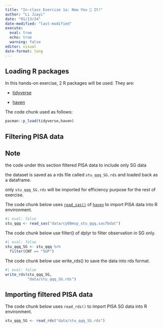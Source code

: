 ```yaml
---
title: "In-class Exercise 1a: Now You 👀 It!"
author: "Li Jiayi"
date: "01/13/24"
date-modified: "last-modified"
execute:
  eval: true
  echo: true 
  warning: false
editor: visual
date-format: long
---
```


## Loading R packages

In this hands-on exercise, 2 R packages will be used. They are:

-   [tidyverse](https://www.tidyverse.org)

-   [haven](https://haven.tidyverse.org)

The code chunk used as follows:

```r
pacman::p_load(tidyverse,haven)
```

## Filtering PISA data

::: callout-note
## Note

the code under this section filtered PISA data to include only SG data

the dataset is saved as a rds file called `stu_qqq_SG.rds` and loaded back as a dataframe.

only `stu_qqq_SG.rds` will be imported for efficiency purpose for the rest of exercise.
:::

The code chunk below uses [`read_sas()`](https://haven.tidyverse.org/reference/read_sas.html) of [`haven`](https://haven.tidyverse.org) to import PISA data into R environment.

```r
#| eval: false
stu_qqq <- read_sas("data/cy08msp_stu_qqq.sas7bdat")
```

The code chunk below use filter() of dplyr to filter observation in SG only.

```r
#| eval: false
stu_qqq_SG <- stu_qqq %>%
  filter(CNT == "SGP")
```

The code chunk below use write_rds() to save the data into rds format.

```r
#| eval: false
write_rds(stu_qqq_SG,
          "data/stu_qqq_SG.rds")
```

## Importing filtered PISA data

The code chunk below uses `read_rds()` to import PISA SG data into R environment.

```r
stu_qqq_SG <- read_rds("data/stu_qqq_SG.rds")
```
